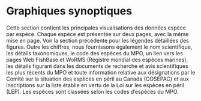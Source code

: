 # Graphiques synoptiques {#sec:synopsis-plots}

Cette section contient les principales visualisations des données espèce par espèce. Chaque espèce est présentée sur deux pages, avec la même mise en page. Voir la section précédente pour les légendes détaillées des figures. Outre les chiffres, nous fournissons également le nom scientifique, les détails taxonomiques, le code des espèces du MPO, un lien vers les pages Web FishBase et WoRMS (Registre mondial des espèces marines), les détails figurant dans les documents de recherche et avis scientifiques les plus récents du MPO et toute information relative aux désignations par le Comité sur la situation des espèces en péril au Canada (COSEPAC) et aux inscriptions sur la liste établie en vertu de la Loi sur les espèces en péril (LEP). Les espèces sont classées selon les codes d’espèces du MPO. 

<!-- La table des matières qui se trouve au début du document comprend des liens vers les pages sur les espèces par ordre de codes d’espèces, et les sections\ \@ref(sec:common-name-index) et\ \@ref(sec:scientific-name-index) fournissent des liens vers les pages classées par ordre alphabétique de noms communs et scientifiques, respectivement. -->

\clearpage

\afterpage{\null\newpage}
